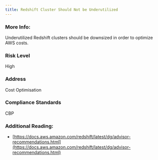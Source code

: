 ```yaml
---
title: Redshift Cluster Should Not be Underutilized
---
```


### More Info:

Underutilized Redshift clusters should be downsized in order to optimize AWS costs.

### Risk Level

High

### Address

Cost Optimisation

### Compliance Standards

CBP

### Additional Reading:

- [https://docs.aws.amazon.com/redshift/latest/dg/advisor-recommendations.html](https://docs.aws.amazon.com/redshift/latest/dg/advisor-recommendations.html)
